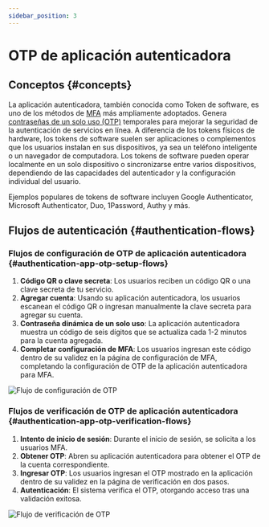 ```yaml
---
sidebar_position: 3
---
```


# OTP de aplicación autenticadora

## Conceptos \{#concepts}

La aplicación autenticadora, también conocida como Token de software, es uno de los métodos de [MFA](https://auth.wiki/mfa) más ampliamente adoptados. Genera [contraseñas de un solo uso (OTP)](https://auth.wiki/otp) temporales para mejorar la seguridad de la autenticación de servicios en línea. A diferencia de los tokens físicos de hardware, los tokens de software suelen ser aplicaciones o complementos que los usuarios instalan en sus dispositivos, ya sea un teléfono inteligente o un navegador de computadora. Los tokens de software pueden operar localmente en un solo dispositivo o sincronizarse entre varios dispositivos, dependiendo de las capacidades del autenticador y la configuración individual del usuario.

Ejemplos populares de tokens de software incluyen Google Authenticator, Microsoft Authenticator, Duo, 1Password, Authy y más.

## Flujos de autenticación \{#authentication-flows}

### Flujos de configuración de OTP de aplicación autenticadora \{#authentication-app-otp-setup-flows}

1. **Código QR o clave secreta**: Los usuarios reciben un código QR o una clave secreta de tu servicio.
2. **Agregar cuenta**: Usando su aplicación autenticadora, los usuarios escanean el código QR o ingresan manualmente la clave secreta para agregar su cuenta.
3. **Contraseña dinámica de un solo uso**: La aplicación autenticadora muestra un código de seis dígitos que se actualiza cada 1-2 minutos para la cuenta agregada.
4. **Completar configuración de MFA**: Los usuarios ingresan este código dentro de su validez en la página de configuración de MFA, completando la configuración de OTP de la aplicación autenticadora para MFA.

<img src="/img/assets/otp-set-up-flow.png" alt="Flujo de configuración de OTP" />

### Flujos de verificación de OTP de aplicación autenticadora \{#authentication-app-otp-verification-flows}

1. **Intento de inicio de sesión**: Durante el inicio de sesión, se solicita a los usuarios MFA.
2. **Obtener OTP**: Abren su aplicación autenticadora para obtener el OTP de la cuenta correspondiente.
3. **Ingresar OTP**: Los usuarios ingresan el OTP mostrado en la aplicación dentro de su validez en la página de verificación en dos pasos.
4. **Autenticación**: El sistema verifica el OTP, otorgando acceso tras una validación exitosa.

<img src="/img/assets/otp-verification-flow.png" alt="Flujo de verificación de OTP" />
